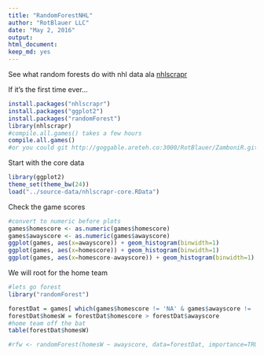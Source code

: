 ```yaml
---
title: "RandomForestNHL"
author: "RotBlauer LLC"
date: "May 2, 2016"
output:
html_document:
keep_md: yes
---
```


See what random forests do with nhl data ala <a href="https://cran.r-project.org/web/packages/nhlscrapr/index.html">nhlscrapr</a> 

If it's the first time ever...
```r
install.packages("nhlscrapr")
install.packages("ggplot2")
install.packages("randomForest")
library(nhlscrapr)
#compile.all.games() takes a few hours 
compile.all.games()
#or you could git http://goggable.areteh.co:3000/RotBlauer/ZamboniR.git
```


Start with the core data
```r
library(ggplot2)
theme_set(theme_bw(24))
load("../source-data/nhlscrapr-core.RData")

```


Check the game scores
```r
#convert to numeric before plots
games$homescore <- as.numeric(games$homescore)
games$awayscore <- as.numeric(games$awayscore)
ggplot(games, aes(x=awayscore)) + geom_histogram(binwidth=1)
ggplot(games, aes(x=homescore)) + geom_histogram(binwidth=1)
ggplot(games, aes(x=homescore-awayscore)) + geom_histogram(binwidth=1)
```

We will root for the home team
```r
#lets go forest
library("randomForest")

forestDat = games[ which(games$homescore != 'NA' & games$awayscore != 'NA'), ]
forestDat$homesW = forestDat$homescore > forestDat$awayscore
#home team off the bat 
table(forestDat$homesW)

#rfw <- randomForest(homesW ~ awayscore, data=forestDat, importance=TRUE,proximity=TRUE)

```

